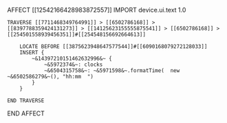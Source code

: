 AFFECT [[12542166428983872557]] 
    IMPORT device.ui.text 1.0

    TRAVERSE [[7711468349764991]] > [[6502786168]] > [[8397788359424131273]] > [[14125623155555875541]] > [[6502786168]] > [[254501558939456351]]#[[254548156692664613]]

        LOCATE BEFORE [[3875623948647577544]]#[[6090168079272128033]]
        INSERT {
            ~&14397210151462632996&~ {
                ~&5972374&~: clocks
                ~&6504315758&~: ~&5971598&~.formatTime(  new   ~&6502586279&~(), "hh:mm  ")
            }   
        }

    END TRAVERSE

END AFFECT
